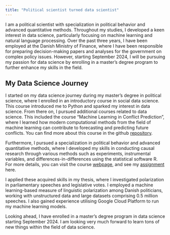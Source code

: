 ```yaml
---
title: "Political scientist turned data scientist"
---
```


I am a political scientist with specialization in political behavior and advanced quantitative methods. Throughout my studies, I developed a keen interest in data science, particularly focusing on machine learning and natural language processing. Over the past three years, I have been employed at the Danish Ministry of Finance, where I have been responsible for preparing decision-making papers and analyses for the government on complex policy issues. However, starting September 2024, I will be pursuing my passion for data science by enrolling in a master's degree program to further enhance my skills in the field.

## My Data Science Journey {.unnumbered}

I started on my data science journey during my master's degree in political science, where I enrolled in an introductory course in social data science. This course introduced me to Python and sparked my interest in data science. From there on, I pursued additional courses related to data science. This included the course "Machine Learning in Conflict Prediction", where I learned how modern computational methods from the field of machine learning can contribute to forecasting and predicting future conflicts. You can find more about this course in the github [repository](https://github.com/Polichinel/exercises_MLCP).

Furthermore, I pursued a specialization in political behavior and advanced quantitative methods, where I developed my skills in conducting causal research through various methods such as experiments, instrumental variables, and differences-in-differences using the statistical software R. For more details, you can visit the course [webpage](https://gregoryeady.com/ResearchMethodsCourse/), and see my [assignment](https://gregoryeady.com/ResearchMethodsCourse/assets/assignment/Replication_of_Gerber_and_Hopkins.pdf) here.

I applied these acquired skills in my thesis, where I investigated polarization in parliamentary speeches and legislative votes. I employed a machine learning-based measure of linguistic polarization among Danish politicians, working with unstructured data and large datasets comprising 0.5 million speeches. I also gained experience utilising Google Cloud Platform to run my machine learning models.

Looking ahead, I have enrolled in a master's degree program in data science starting September 2024. I am looking very much forward to learn tons of new things within the field of data science.